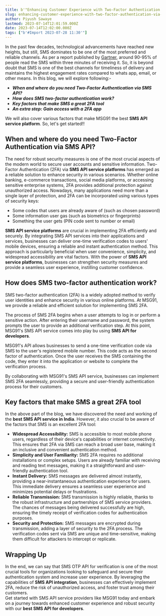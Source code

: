 ```yaml
---
title: b'"Enhancing Customer Experience with Two-Factor Authentication via SMS API"'
slug: enhancing-customer-experience-with-two-factor-authentication-via-sms-api
author: Piyush Sawaye
lastmod: 2023-07-14T12:01:59.000Z
date: 2023-07-14T12:02:00.000Z
tags: ["b'#Import 2023-07-28 11:30'"]
---
```


In the past few decades, technological advancements have reached new heights, but still, SMS dominates to be one of the most preferred and reliable channels. As per a report published by [Gartner](https://www.gartner.com/en/digital-markets/insights/the-future-of-sales-follow-ups-text-messages), around 90-95% of people read the SMS within three minutes of receiving it. So, it is beyond doubt that SMS is one of the best channels for timeliness of delivery and maintains the highest engagement rates compared to whats app, email, or other means. In this blog, we will explore following:-  


* ***When and where do you need Two-Factor Authentication via SMS API?***
* ***How does SMS two-factor authentication work?***
* ***Key factors that make SMS a great 2FA tool***
* ***An extra step: Gain access with a 2FA app***

We will also cover various factors that make MSG91 the best **SMS API service platform**. So, let's get started!!  


**When and where do you need Two-Factor Authentication via SMS API?**
---------------------------------------------------------------------

The need for robust security measures is one of the most crucial aspects of the modern world to secure user accounts and sensitive information. Two-Factor Authentication (2FA) via **SMS API service platforms** has emerged as a reliable solution to enhance security in various scenarios. Whether online banking, e-commerce transactions, social media platforms, or accessing sensitive enterprise systems, 2FA provides additional protection against unauthorized access. Nowadays, many applications need more than a single layer of protection, and 2FA can be incorporated using various types of security keys:  


* Some codes that users are already aware of (such as chosen password)
* Some information user gas (such as biometrics or fingerprints)
* Something the user gets (PIN code sent to number or email)

**SMS API service platforms** are crucial in implementing 2FA efficiently and securely. By integrating SMS API services into their applications and services, businesses can deliver one-time verification codes to users' mobile devices, ensuring a reliable and instant authentication method. This approach is particularly beneficial when user convenience, simplicity, and widespread accessibility are vital factors. With the power of **SMS API service platforms**, businesses can strengthen security measures and provide a seamless user experience, instilling customer confidence.  


**How does SMS two-factor authentication work?**
------------------------------------------------

SMS two-factor authentication (2FA) is a widely adopted method to verify user identities and enhance security in various online platforms. At MSG91, we provide a reliable and efficient solution for implementing SMS 2FA.  


The process of SMS 2FA begins when a user attempts to log in or perform a sensitive action. After entering their username and password, the system prompts the user to provide an additional verification step. At this point, MSG91's SMS API service comes into play bu using **SMS API for developers**.   


MSG91's API allows businesses to send a one-time verification code via SMS to the user's registered mobile number. This code acts as the second factor of authentication. Once the user receives the SMS containing the code, they enter it into the application or website to complete the verification process.  


By collaborating with MSG91's SMS API service, businesses can implement SMS 2FA seamlessly, providing a secure and user-friendly authentication process for their customers.  


**Key factors that make SMS a great 2FA tool**
----------------------------------------------

In the above part of the blog, we have discovered the need and working of the **best SMS API service in India**. However, it also crucial to be aware of the factors that SMS is an excellent 2FA tool:  


* **Widespread Accessibility:** SMS is accessible to most mobile phone users, regardless of their device's capabilities or internet connectivity. This ensures that 2FA via SMS can reach a broad user base, making it an inclusive and convenient authentication method.
* **Simplicity and User Familiarity:** SMS 2FA requires no additional installations or complex setups. Users are already familiar with receiving and reading text messages, making it a straightforward and user-friendly authentication tool.
* **Instant Delivery:** SMS messages are delivered almost instantly, providing a near-instantaneous authentication experience for users. This immediate delivery ensures a seamless user experience and minimizes potential delays or frustrations.
* **Reliable Transmission:** SMS transmission is highly reliable, thanks to the robust infrastructure and partnerships of SMS service providers. The chances of messages being delivered successfully are high, ensuring the timely receipt of verification codes for authentication purposes.
* **Security and Protection:** SMS messages are encrypted during transmission, adding a layer of security to the 2FA process. The verification codes sent via SMS are unique and time-sensitive, making them difficult for attackers to intercept or replicate.

**Wrapping Up**
---------------

In the end, we can say that SMS OTP API for verification is one of the most crucial tools for organizations looking to safeguard and secure their authentication system and increase user experience. By leveraging the capabilities of **SMS API integration**, businesses can effectively implement 2FA, reduce the risk of unauthorized access, and foster trust among their customers.   
Get started with SMS API service providers like MSG91 today and embark on a journey towards enhanced customer experience and robust security with our **best SMS API for developers**.

